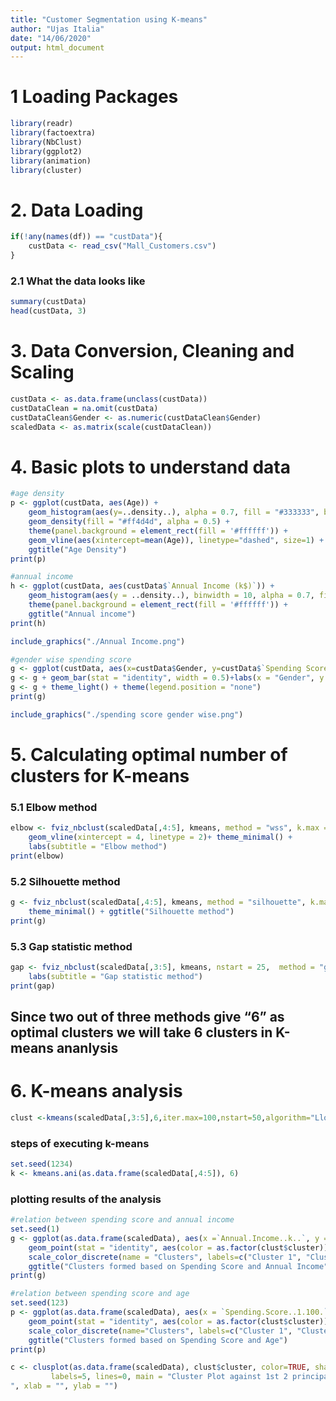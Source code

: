 ---
title: "Customer Segmentation using K-means"
author: "Ujas Italia"
date: "14/06/2020"
output: html_document
---

# 1 Loading Packages
```{r cache=TRUE}
library(readr)
library(factoextra)
library(NbClust)
library(ggplot2)
library(animation)
library(cluster)
```

# 2. Data Loading

```{r cache=TRUE, tidy=TRUE, results='hide'}
if(!any(names(df)) == "custData"){
    custData <- read_csv("Mall_Customers.csv")
}
```

### 2.1 What the data looks like
```{r cache=TRUE, tidy=TRUE}
summary(custData)
head(custData, 3)
```

# 3. Data Conversion, Cleaning and Scaling
```{r cache=TRUE, results='hide', tidy=TRUE}
custData <- as.data.frame(unclass(custData))
custDataClean = na.omit(custData)
custDataClean$Gender <- as.numeric(custDataClean$Gender)
scaledData <- as.matrix(scale(custDataClean))
```

# 4. Basic plots to understand data
```{r, cache=TRUE, tidy=TRUE}
#age density
p <- ggplot(custData, aes(Age)) +
    geom_histogram(aes(y=..density..), alpha = 0.7, fill = "#333333", bins = 30) +
    geom_density(fill = "#ff4d4d", alpha = 0.5) +
    theme(panel.background = element_rect(fill = '#ffffff')) +
    geom_vline(aes(xintercept=mean(Age)), linetype="dashed", size=1) +
    ggtitle("Age Density")
print(p)
```

```{r cache=TRUE, eval=FALSE}
#annual income
h <- ggplot(custData, aes(custData$`Annual Income (k$)`)) +
    geom_histogram(aes(y = ..density..), binwidth = 10, alpha = 0.7, fill = "#333333")+ geom_density(fill = "#ff4d4d", alpha = 0.5)+
    theme(panel.background = element_rect(fill = '#ffffff')) +
    ggtitle("Annual income")
print(h)
```

```{r cache=TRUE, echo=FALSE, fig.align='default', out.width='65%'}
include_graphics("./Annual Income.png")
```

```{r cache=TRUE, eval=FALSE}
#gender wise spending score
g <- ggplot(custData, aes(x=custData$Gender, y=custData$`Spending Score (1-100)`, fill = custData$Gender))
g <- g + geom_bar(stat = "identity", width = 0.5)+labs(x = "Gender", y = "Spending Score", title = "Spending Score gender wise")
g <- g + theme_light() + theme(legend.position = "none")
print(g)
```

```{r cache=TRUE, echo=FALSE, fig.align='default', out.width='65%'}
include_graphics("./spending score gender wise.png")
```


# 5. Calculating optimal number of clusters for K-means
### 5.1 Elbow method
```{r cache=TRUE}
elbow <- fviz_nbclust(scaledData[,4:5], kmeans, method = "wss", k.max = 10) +
    geom_vline(xintercept = 4, linetype = 2)+ theme_minimal() +
    labs(subtitle = "Elbow method")
print(elbow)
```

### 5.2 Silhouette method
```{r cache=TRUE}
g <- fviz_nbclust(scaledData[,4:5], kmeans, method = "silhouette", k.max = 10)+
    theme_minimal() + ggtitle("Silhouette method")
print(g)
```

### 5.3 Gap statistic method
```{r cache=TRUE}
gap <- fviz_nbclust(scaledData[,3:5], kmeans, nstart = 25,  method = "gap_stat", nboot = 50)+
    labs(subtitle = "Gap statistic method")
print(gap)
```

## Since two out of three methods give "6" as optimal clusters we will take 6 clusters in K-means ananlysis


# 6. K-means analysis

```{r cache=TRUE}
clust <-kmeans(scaledData[,3:5],6,iter.max=100,nstart=50,algorithm="Lloyd")
```

### steps of executing k-means
```{r cache=TRUE}
set.seed(1234)
k <- kmeans.ani(as.data.frame(scaledData[,4:5]), 6)
```

### plotting results of the analysis
```{r cache=TRUE}
#relation between spending score and annual income 
set.seed(1)
g <- ggplot(as.data.frame(scaledData), aes(x =`Annual.Income..k..`, y = `Spending.Score..1.100.`)) +
    geom_point(stat = "identity", aes(color = as.factor(clust$cluster))) +
    scale_color_discrete(name = "Clusters", labels=c("Cluster 1", "Cluster 2", "Cluster 3", "Cluster 4", "Cluster 5","Cluster 6"))+
    ggtitle("Clusters formed based on Spending Score and Annual Income")
print(g)
```


```{r cache=TRUE}
#relation between spending score and age
set.seed(123)
p <- ggplot(as.data.frame(scaledData), aes(x = `Spending.Score..1.100.`, y = `Age`)) +
    geom_point(stat = "identity", aes(color = as.factor(clust$cluster))) +
    scale_color_discrete(name="Clusters", labels=c("Cluster 1", "Cluster 2", "Cluster 3", "Cluster 4", "Cluster 5","Cluster 6")) +
    ggtitle("Clusters formed based on Spending Score and Age")
print(p)
```

```{r cache=TRUE}
c <- clusplot(as.data.frame(scaledData), clust$cluster, color=TRUE, shade=TRUE,
         labels=5, lines=0, main = "Cluster Plot against 1st 2 principal components
", xlab = "", ylab = "")

```
